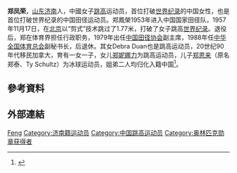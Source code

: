 {{NoteTA|1=zh-cn:0米;zh-hk:0米;zh-tw:0公尺}}
{{Infobox sportsperson
| name = 鄭鳳榮
| image = 
| alt = 
| real_name = 
| romanizedname = Cheng Feng-jung
| english_name = 
| birth_name = 
| nationality = 
| national_team = 
| ethnicity = 
| hometown = 
| citizenship = 
| birth_date = {{Birth date and age|year=1937|month=5|day=25}}
| birth_place = {{ROC-1928}}山東省濟南市
| death_date                = 
| death_place               = 
| resting_place             = 
| resting_place_coordinates = 
| monuments                 = 
| residence                 = 
| education                 = 
| alma_mater                = 
| occupation                = 
{{ubl
|中國全國人民代表大會山東省代表（1964年–1975年）
|中國田徑協會副主席
|中華全國體育總會副祕書長
|中國田徑協會顧問（2011年–2016年）
}}
| years_active              = 1956年–
| height                    = 
| weight                    = 
| spouse                    = 段其炎
| country                   = 
| sport                     = 田徑
| event                     = 混合運動
| collegeteam               = 
| coach = 黃健（1953年–1965年）
| retired = 
| coaching = 
| worlds = 
| regionals = 
{{ubl
|'''1963年新興力量運動會'''：跳高第二名
|'''1963年新興力量運動會'''：五項混合運動第一名
|'''1966年新興力量運動會'''：跳高第一名
|'''1966年新興力量運動會'''：80公尺跨欄第三名
|'''1966年新興力量運動會'''：五項混合運動第一名
}}
| nationals                 = 
{{ubl
|'''1959年中國全國運動會女子組'''：跳高第一名
|'''1959年中國全國運動會女子組'''：三項混合運動第一名
|'''1965年中國全國運動會女子組'''：跳高第二名
|'''1965年中國全國運動會女子組'''：五項混合運動第一名
}}
| olympics                  = 
| highestranking            = 
| pb                        = 
{{ubl
|'''跳高'''：1.78公尺 （1963年）
|'''80公尺跨欄'''：11.7秒（手動） （1966年）
|'''三項混合運動'''：2514 （1959年 '''中國全國運動會女子組紀錄'''）
|'''五項混合運動'''：4689 （1965年）
|'''七項混合運動'''：4689 （1965年）
}}
| medaltemplates            = 
{{MedalCountry|{{CHN-1949}}}}
{{MedalSport|女子田徑}}
{{MedalCompetition|新興力量運動會}}
{{MedalSilver|1963年印尼雅加達|跳高}}
{{MedalGold|1963年印尼雅加達|五項混合運動}}
{{MedalGold|1966年柬埔寨金邊|跳高}}
{{MedalBronze|1966年柬埔寨金邊|80公尺跨欄}}
{{MedalGold|1966年柬埔寨金邊|五項混合運動}}
| show-medals               = 
| updated                   = 2017年5月28日
}}
'''郑凤荣'''{{BD|1937年|5月25日||}}，[[山东省|山东]][[济南市|济南]]人，中國女子[[跳高|跳高]]运动员，首位打破[[世界纪录|世界纪录]]的中国女性，也是首位打破世界纪录的中国田径运动员。郑鳳榮1953年进入中国国家田径队，1957年11月17日，在[[北京|北京]]以“剪式”技术跳过了1.77米，打破了女子跳高[[世界纪录|世界纪录]]。退役后，郑在体育界担任行政职务，1979年出任[[中国田径协会|中国田径协会]]副主席，1988年任[[中华全国体育总会|中华全国体育总会]]副秘书长，后退休。其女Debra Duan也是跳高运动员，20世纪90年代移民加拿大，育有一女一子，女儿[[郑妮娜力|郑妮娜力]]为跳高运动员，儿子[[郑恩来|郑恩来]]（原名郑泰、Ty Schultz）为冰球运动员，姐弟二人均归化入籍中国<ref>{{cite web|url=https://www.163.com/dy/article/H05KSC780512DU6N.html|title=新冬奥·星闪耀丨冰球场上的“中国长城”郑恩来，也许你不太认识，但他“大有来头”|work=[[新民晚报|新民晚报]]|date=2021-02-14|accessdate=2021-02-14}}</ref>。

== 參考資料 ==
{{Reflist}}

== 外部連結 ==
{{新中国成立35年来杰出教练员、杰出运动员}}
{{建国40年以来80名杰出教练员、运动员}}
{{建国45周年体坛45英杰}}
{{新中国体育50星}}

{{Authority control}}
{{DEFAULTSORT:Zheng郑}}
[[Category:郑姓|Feng]]
[[Category:济南籍运动员|Category:济南籍运动员]]
[[Category:中国跳高运动员|Category:中国跳高运动员]]
[[Category:奥林匹克勋章获得者|Category:奥林匹克勋章获得者]]